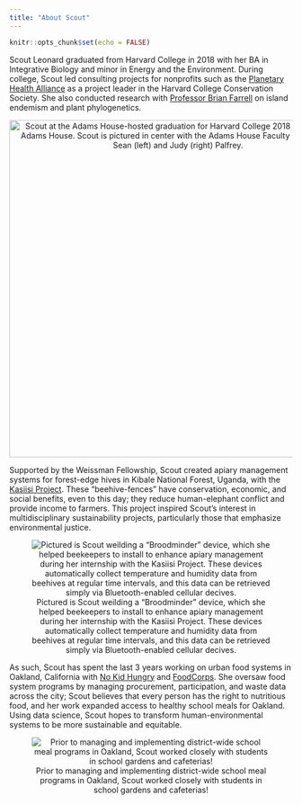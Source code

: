 ```yaml
---
title: "About Scout"
---
```


```r
knitr::opts_chunk$set(echo = FALSE)
```

Scout Leonard graduated from Harvard College in 2018 with her BA in Integrative Biology and minor in Energy and the Environment. During college, Scout led consulting projects for nonprofits such as the [Planetary Health Alliance](https://www.planetaryhealthalliance.org/planetary-health) as a project leader in the Harvard College Conservation Society. She also conducted research with [Professor Brian Farrell](https://farrell.oeb.harvard.edu) on island endemism and plant phylogenetics. 

<center>

<img src="images/about/graduation.jpg" alt="Scout at the Adams House-hosted graduation for Harvard College 2018 rgaduates of Adams House. Scout is pictured in center with the Adams House Faculty Deans, Drs. Sean (left) and Judy (right) Palfrey." style="width:600px;"/>

</center>

Supported by the Weissman Fellowship, Scout created apiary management systems for forest-edge hives in Kibale National Forest, Uganda, with the [Kasiisi Project](https://www.kasiisiproject.org). These “beehive-fences” have conservation, economic, and social benefits, even to this day; they reduce human-elephant conflict and provide income to farmers. This project inspired Scout’s interest in multidisciplinary sustainability projects, particularly those that emphasize environmental justice. 

<center>

![Pictured is Scout weilding a "Broodminder" device, which she helped beekeepers to install to enhance apiary management during her internship with the Kasiisi Project. These devices automatically collect temperature and humidity data from beehives at regular time intervals, and this data can be retrieved simply via Bluetooth-enabled cellular decives.](images/about/broodminder.jpg)

</center>

As such, Scout has spent the last 3 years working on urban food systems in Oakland, California with [No Kid Hungry](https://www.nokidhungry.org) and [FoodCorps](https://foodcorps.org). She oversaw food system programs by managing procurement, participation, and waste data across the city; Scout believes that every person has the right to nutritious food, and her work expanded access to healthy school meals for Oakland. Using data science, Scout hopes to transform human-environmental systems to be more sustainable and equitable.

<center>

![Prior to managing and implementing district-wide school meal programs in Oakland, Scout worked closely with students in school gardens and cafeterias!](images/about/ousd.jpeg)

</center>
